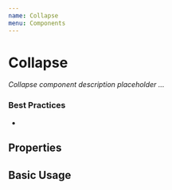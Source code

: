 ```yaml
---
name: Collapse
menu: Components
---
```



# Collapse

_Collapse component description placeholder ..._

### Best Practices

-

## Properties

<Props of={Collapse} />

## Basic Usage

<Collapse></Collapse>
